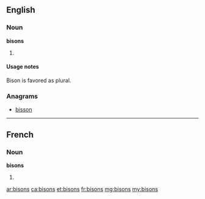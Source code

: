 ==English==

===Noun===
'''bisons'''

# {{plural of|[[bison]]}}

====Usage notes====
Bison is favored as plural.

===Anagrams===
* [[bisson#English|bisson]]

----

==French==

===Noun===
'''bisons''' {{m|p}}

# {{plural of|[[bison]]|lang=fr}}

[[ar:bisons]]
[[ca:bisons]]
[[et:bisons]]
[[fr:bisons]]
[[mg:bisons]]
[[my:bisons]]